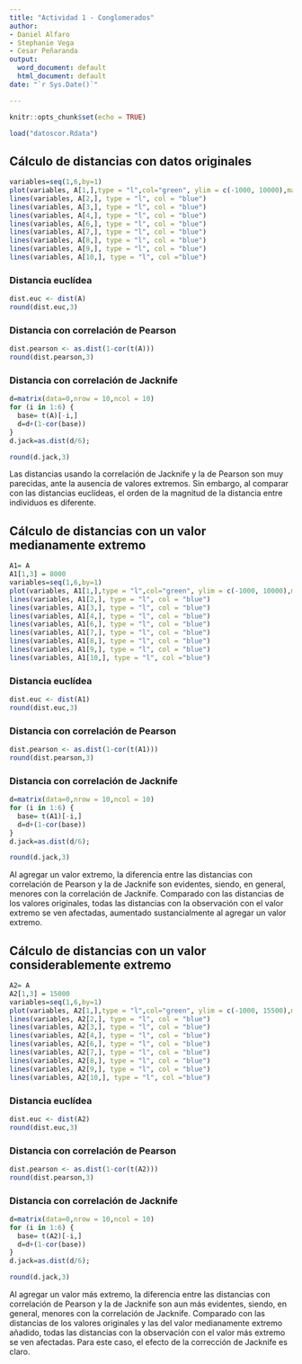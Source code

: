 ```yaml
---
title: "Actividad 1 - Conglomerados"
author:
- Daniel Alfaro
- Stephanie Vega
- Cesar Peñaranda
output:
  word_document: default
  html_document: default
date: "`r Sys.Date()`"

---
```


```r
knitr::opts_chunk$set(echo = TRUE)
```

```r
load("datoscor.Rdata")
```

## Cálculo de distancias con datos originales

```r
variables=seq(1,6,by=1)
plot(variables, A[1,],type = "l",col="green", ylim = c(-1000, 10000),main = "Individuos",ylab = "")
lines(variables, A[2,], type = "l", col = "blue")
lines(variables, A[3,], type = "l", col = "blue")
lines(variables, A[4,], type = "l", col = "blue")
lines(variables, A[6,], type = "l", col = "blue")
lines(variables, A[7,], type = "l", col = "blue")
lines(variables, A[8,], type = "l", col = "blue")
lines(variables, A[9,], type = "l", col = "blue")
lines(variables, A[10,], type = "l", col ="blue")
```

### Distancia euclídea 
```r
dist.euc <- dist(A)
round(dist.euc,3)
```

### Distancia con correlación de Pearson


```r
dist.pearson <- as.dist(1-cor(t(A)))
round(dist.pearson,3)
```

### Distancia con correlación de Jacknife
```r
d=matrix(data=0,nrow = 10,ncol = 10)
for (i in 1:6) {
  base= t(A)[-i,]
  d=d+(1-cor(base))
}
d.jack=as.dist(d/6);

round(d.jack,3)
```
Las distancias usando la correlación de Jacknife y la de Pearson son muy parecidas, ante la ausencia de valores extremos. Sin embargo, al comparar con las distancias euclídeas, el orden de la magnitud de la distancia entre individuos es diferente. 

## Cálculo de distancias con un valor medianamente extremo


```r
A1= A
A1[1,3] = 8000
variables=seq(1,6,by=1)
plot(variables, A1[1,],type = "l",col="green", ylim = c(-1000, 10000),main = "Individuos",ylab = "")
lines(variables, A1[2,], type = "l", col = "blue")
lines(variables, A1[3,], type = "l", col = "blue")
lines(variables, A1[4,], type = "l", col = "blue")
lines(variables, A1[6,], type = "l", col = "blue")
lines(variables, A1[7,], type = "l", col = "blue")
lines(variables, A1[8,], type = "l", col = "blue")
lines(variables, A1[9,], type = "l", col = "blue")
lines(variables, A1[10,], type = "l", col ="blue")
```


### Distancia euclídea 
```r
dist.euc <- dist(A1)
round(dist.euc,3)
```

### Distancia con correlación de Pearson


```r
dist.pearson <- as.dist(1-cor(t(A1)))
round(dist.pearson,3)
```

### Distancia con correlación de Jacknife
```r
d=matrix(data=0,nrow = 10,ncol = 10)
for (i in 1:6) {
  base= t(A1)[-i,]
  d=d+(1-cor(base))
}
d.jack=as.dist(d/6);

round(d.jack,3)
```

Al agregar un valor extremo, la diferencia entre las distancias con correlación de Pearson y la de Jacknife son evidentes, siendo, en general, menores con la correlación de Jacknife. Comparado con las distancias de los valores originales, todas las distancias con la observación con el valor extremo se ven afectadas, aumentado sustancialmente al agregar un valor extremo.


## Cálculo de distancias con un valor considerablemente extremo


```r
A2= A
A2[1,3] = 15000
variables=seq(1,6,by=1)
plot(variables, A2[1,],type = "l",col="green", ylim = c(-1000, 15500),main = "Individuos",ylab = "")
lines(variables, A2[2,], type = "l", col = "blue")
lines(variables, A2[3,], type = "l", col = "blue")
lines(variables, A2[4,], type = "l", col = "blue")
lines(variables, A2[6,], type = "l", col = "blue")
lines(variables, A2[7,], type = "l", col = "blue")
lines(variables, A2[8,], type = "l", col = "blue")
lines(variables, A2[9,], type = "l", col = "blue")
lines(variables, A2[10,], type = "l", col ="blue")
```


### Distancia euclídea 
```r
dist.euc <- dist(A2)
round(dist.euc,3)
```

### Distancia con correlación de Pearson


```r
dist.pearson <- as.dist(1-cor(t(A2)))
round(dist.pearson,3)
```

### Distancia con correlación de Jacknife
```r
d=matrix(data=0,nrow = 10,ncol = 10)
for (i in 1:6) {
  base= t(A2)[-i,]
  d=d+(1-cor(base))
}
d.jack=as.dist(d/6);

round(d.jack,3)
```

Al agregar un valor más extremo, la diferencia entre las distancias con correlación de Pearson y la de Jacknife son aun más evidentes, siendo, en general, menores con la correlación de Jacknife. Comparado con las distancias de los valores originales y las del valor medianamente extremo añadido, todas las distancias con la observación con el valor más extremo se ven afectadas. Para este caso, el efecto de la corrección de Jacknife es claro.


